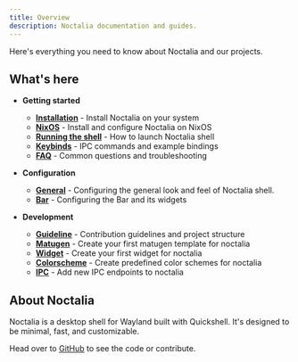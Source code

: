 ```yaml
---
title: Overview
description: Noctalia documentation and guides.
---
```


Here's everything you need to know about Noctalia and our projects.

## What's here

- **Getting started**
  - **[Installation](/getting-started/installation/)** - Install Noctalia on your system
  - **[NixOS](/getting-started/nixos/)** - Install and configure Noctalia on NixOS
  - **[Running the shell](/getting-started/running-the-shell/)** - How to launch Noctalia shell
  - **[Keybinds](/getting-started/keybinds/)** - IPC commands and example bindings
  - **[FAQ](/getting-started/faq/)** - Common questions and troubleshooting

- **Configuration**
  - **[General](/configuration/general/)** - Configuring the general look and feel of Noctalia shell.
  - **[Bar](/configuration/bar/)** - Configuring the Bar and its widgets

- **Development**
  - **[Guideline](/development/guideline/)** - Contribution guidelines and project structure
  - **[Matugen](/development/matugen/)** - Create your first matugen template for noctalia
  - **[Widget](/development/widget/)** - Create your first widget for noctalia
  - **[Colorscheme](/development/colorscheme/)** - Create predefined color schemes for noctalia
  - **[IPC](/development/ipc/)** - Add new IPC endpoints to noctalia


## About Noctalia

Noctalia is a desktop shell for Wayland built with Quickshell. It's designed to be minimal, fast, and customizable.

Head over to [GitHub](https://github.com/noctalia-dev) to see the code or contribute.
